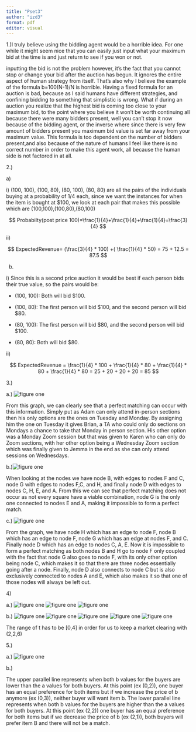 ```yaml
---
title: "Pset3"
author: "izd3"
format: pdf
editor: visual
---
```


1.)I truly believe using the bidding agent would be a horrible idea. For one while it might seem nice that you can easily just input what your maximum bid at the time is and just return to see if you won or not.

inputting the bid is not the problem however, it's the fact that you cannot stop or change your bid after the auction has begun. It ignores the entire aspect of human strategy from itself. That's also why I believe the example of the formula b=100(N-1)/N is horrible. Having a fixed formula for an auction is bad, because as I said humans have different strategies, and confining bidding to something that simplistic is wrong. What if during an auction you realize that the highest bid is coming too close to your maximum bid, to the point where you believe it won't be worth continuing all because there were many bidders present, well you can't stop it now because of the bidding agent, or the inverse where since there is very few amount of bidders present you maximum bid value is set far away from your maximum value. This formula is too dependent on the number of bidders present,and also because of the nature of humans I feel like there is no correct number in order to make this agent work, all because the human side is not factored in at all.

2.)

a\)

i\) (100, 100), (100, 80), (80, 100), (80, 80) are all the pairs of the individuals buying at a probability of 1/4 each, since we want the instances for when the item is bought at \$100, we look at each pair that makes this possible which are (100,100),(100,80),(80,100)

$$
Probabilty(post price 100)=\frac{1}{4}+\frac{1}{4}+\frac{1}{4}=\frac{3}{4}
$$

ii\)

$$
ExpectedRevenue= (\frac{3}{4} * 100) +( \frac{1}{4} * 50) = 75 + 12.5 = 87.5
$$

b)  

i\) Since this is a second price auction it would be best if each person bids their true value, so the pairs would be:

-   (100, 100): Both will bid \$100.

-   (100, 80): The first person will bid \$100, and the second person will bid \$80.

-   (80, 100): The first person will bid \$80, and the second person will bid \$100.

-   (80, 80): Both will bid \$80.

ii\)

$$
ExpectedRevenue = \frac{1}{4} * 100 + \frac{1}{4} * 80 + \frac{1}{4} * 80 + \frac{1}{4} * 80 = 25 + 20 + 20 + 20 = 85
$$

3.)

a.) ![figure one](fig1.jpg)

From this graph, we can clearly see that a perfect matching can occur with this information. Simply put as Adam can only attend in-person sections then his only options are the ones on Tuesday and Monday. By assigning him the one on Tuesday it gives Brian, a TA who could only do sections on Mondays a chance to take that Monday in person section. His other option was a Monday Zoom session but that was given to Karen who can only do Zoom sections, with her other option being a Wednesday Zoom section which was finally given to Jemma in the end as she can only attend sessions on Wednesdays.

b.)![figure one](fig2.jpg)

When looking at the nodes we have node B, with edges to nodes F and C, node G with edges to nodes F,C, and H, and finally node D with edges to nodes C, H, E, and A. From this we can see that perfect matching does not occur as not every square have a viable combination, node G is the only one connected to nodes E and A, making it impossible to form a perfect match.

c.) ![figure one](fig3.jpg)

From the graph, we have node H which has an edge to node F, node B which has an edge to node F, node G which has an edge at nodes F, and C. Finally node D which has an edge to nodes C, A, E. Now it is impossible to form a perfect matching as both nodes B and H go to node F only coupled with the fact that node G also goes to node F, with its only other option being node C, which makes it so that there are three nodes essentially going after a node. Finally, node D also connects to node C but is also exclusively connected to nodes A and E, which also makes it so that one of those nodes will always be left out.

4\)

a.) ![figure one](fig4.jpg) ![figure one](fig5.jpg) ![figure one](fig6.jpg)

b.) ![figure one](fig7.jpg) ![figure one](fig8.jpg) ![figure one](fig9.jpg) ![figure one](fig10.jpg) ![figure one](fig11.jpg)

The range of t has to be \[0,4\] in order for us to keep a market clearing with (2,2,6)

5.)

a.) ![figure one](fig12.jpg)

b.)

The upper parallel line represents when both b values for the buyers are lower than the a values for both buyers. At this point (ex (0,2)), one buyer has an equal preference for both items but if we increase the price of b anymore (ex (0,3)), neither buyer will want item b. The lower parallel line represents when both b values for the buyers are higher than the a values for both buyers. At this point (ex (2,2)) one buyer has an equal preference for both items but if we decrease the price of b (ex (2,1)), both buyers will prefer item B and there will not be a match.
